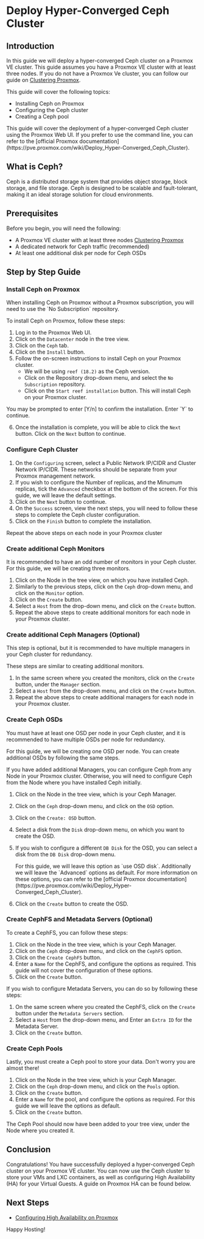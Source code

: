
# Deploy Hyper-Converged Ceph Cluster

## Introduction

In this guide we will deploy a hyper-converged Ceph cluster on a Proxmox VE
cluster. This guide assumes you have a Proxmox VE cluster with at least three
nodes. If you do not have a Proxmox Ve cluster, you can follow our guide on
[Clustering Proxmox](/proxmox/advanced/clustering-proxmox).

This guide will cover the following topics:

- Installing Ceph on Proxmox
- Configuring the Ceph cluster
- Creating a Ceph pool

<Callout type="info">
  This guide will cover the deployment of a hyper-converged Ceph cluster using
  the Proxmox Web UI. If you prefer to use the command line, you can refer to
  the [official Proxmox
  documentation](https://pve.proxmox.com/wiki/Deploy_Hyper-Converged_Ceph_Cluster).
</Callout>

## What is Ceph?

Ceph is a distributed storage system that provides object storage, block
storage, and file storage. Ceph is designed to be scalable and fault-tolerant,
making it an ideal storage solution for cloud environments.

## Prerequisites

Before you begin, you will need the following:

- A Proxmox VE cluster with at least three nodes
  [Clustering Proxmox](/proxmox/advanced/clustering-proxmox)
- A dedicated network for Ceph traffic (recommended)
- At least one additional disk per node for Ceph OSDs

## Step by Step Guide

<Steps>

### Install Ceph on Proxmox

<Callout type="warning">
  When installing Ceph on Proxmox without a Proxmox subscription, you will need
  to use the `No Subscription` repository.
</Callout>

To install Ceph on Proxmox, follow these steps:

1. Log in to the Proxmox Web UI.
2. Click on the `Datacenter` node in the tree view.
3. Click on the `Ceph` tab.
4. Click on the `Install` button.
5. Follow the on-screen instructions to install Ceph on your Proxmox cluster.
   - We will be using `reef (18.2)` as the Ceph version.
   - Click on the Repository drop-down menu, and select the `No Subscription`
     repository.
   - Click on the `Start reef installation` button. This will install Ceph on
     your Proxmox cluster.

<Callout type="info">
  You may be prompted to enter [Y/n] to confirm the installation. Enter `Y` to
  continue.
</Callout>

6. Once the installation is complete, you will be able to click the `Next`
   button. Click on the `Next` button to continue.

### Configure Ceph Cluster

1. On the `Configuring` screen, select a Public Network IP/CIDR and Cluster
   Network IP/CIDR. These networks should be separate from your Proxmox
   management network.
2. If you wish to configure the Number of replicas, and the Minumum replicas,
   tick the `Advanced` checkbox at the bottom of the screen. For this guide, we
   will leave the default settings.
3. Click on the `Next` button to continue.
4. On the `Success` screen, view the next steps, you will need to follow these
   steps to complete the Ceph cluster configuration.
5. Click on the `Finish` button to complete the installation.

<Callout>Repeat the above steps on each node in your Proxmox cluster</Callout>

### Create additional Ceph Monitors

<Callout type="info">
  It is recommended to have an odd number of monitors in your Ceph cluster. For
  this guide, we will be creating three monitors.
</Callout>

1. Click on the Node in the tree view, on which you have installed Ceph.
2. Similarly to the previous steps, click on the `Ceph` drop-down menu, and
   click on the `Monitor` option.
3. Click on the `Create` button.
4. Select a `Host` from the drop-down menu, and click on the `Create` button.
5. Repeat the above steps to create additional monitors for each node in your
   Proxmox cluster.

### Create additional Ceph Managers (Optional)

<Callout type="info">
  This step is optional, but it is recommended to have multiple managers in your
  Ceph cluster for redundancy.
</Callout>

These steps are similar to creating additional monitors.

1. In the same screen where you created the monitors, click on the `Create`
   button, under the `Manager` section.
2. Select a `Host` from the drop-down menu, and click on the `Create` button.
3. Repeat the above steps to create additional managers for each node in your
   Proxmox cluster.

### Create Ceph OSDs

<Callout type="warning">
  You must have at least one OSD per node in your Ceph cluster, and it is
  recommended to have multiple OSDs per node for redundancy.

For this guide, we will be creating one OSD per node. You can create additional
OSDs by following the same steps.

</Callout>

If you have added additional Managers, you can configure Ceph from any Node in
your Proxmox cluster. Otherwise, you will need to configure Ceph from the Node
where you have installed Ceph initially.

1. Click on the Node in the tree view, which is your Ceph Manager.
2. Click on the `Ceph` drop-down menu, and click on the `OSD` option.
3. Click on the `Create: OSD` button.
4. Select a disk from the `Disk` drop-down menu, on which you want to create the
   OSD.
5. If you wish to configure a different `DB Disk` for the OSD, you can select a
   disk from the `DB Disk` drop-down menu.

   <Callout type="info">
     For this guide, we will leave this option as `use OSD disk`. Additionally
     we will leave the `Advanced` options as default. For more information on
     these options, you can refer to the [official Proxmox
     documentation](https://pve.proxmox.com/wiki/Deploy_Hyper-Converged_Ceph_Cluster).
   </Callout>

6. Click on the `Create` button to create the OSD.

### Create CephFS and Metadata Servers (Optional)

To create a CephFS, you can follow these steps:

1. Click on the Node in the tree view, which is your Ceph Manager.
2. Click on the `Ceph` drop-down menu, and click on the `CephFS` option.
3. Click on the `Create CephFS` button.
4. Enter a `Name` for the CephFS, and configure the options as required. This
   guide will not cover the configuration of these options.
5. Click on the `Create` button.

If you wish to configure Metadata Servers, you can do so by following these
steps:

1. On the same screen where you created the CephFS, click on the `Create` button
   under the `Metadata Servers` section.
2. Select a `Host` from the drop-down menu, and Enter an `Extra ID` for the
   Metadata Server.
3. Click on the `Create` button.

### Create Ceph Pools

Lastly, you must create a Ceph pool to store your data. Don't worry you are
almost there!

1. Click on the Node in the tree view, which is your Ceph Manager.
2. Click on the `Ceph` drop-down menu, and click on the `Pools` option.
3. Click on the `Create` button.
4. Enter a `Name` for the pool, and configure the options as required. For this
   guide we will leave the options as default.
5. Click on the `Create` button.

The Ceph Pool should now have been added to your tree view, under the Node where
you created it.

</Steps>

## Conclusion

Congratulations! You have successfully deployed a hyper-converged Ceph cluster
on your Proxmox VE cluster. You can now use the Ceph cluster to store your VMs
and LXC containers, as well as configuring High Availability (HA) for your
Virtual Guests. A guide on Proxmox HA can be found below.

## Next Steps

- [Configuring High Availability on Proxmox](/proxmox/advanced/ha-proxmox)

Happy Hosting!
